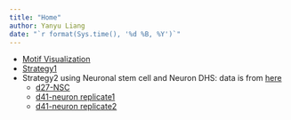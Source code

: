 ```yaml
---
title: "Home"
author: Yanyu Liang
date: "`r format(Sys.time(), '%d %B, %Y')`"
---
```


* [Motif Visualization](http://htmlpreview.github.io/?https://github.com/liangyy/footprint_annotation/blob/master/motif_visualization/report/visualize.recalibratedMotifs.html)
* [Strategy1](https://liangyy.github.io/footprint_annotation/footprint_snp_strategy1.html)
* Strategy2 using Neuronal stem cell and Neuron DHS: data is from [here](https://www.ncbi.nlm.nih.gov/geo/query/acc.cgi?acc=GSE70823)
    - [d27-NSC](http://htmlpreview.github.io/?https://github.com/liangyy/footprint_annotation/blob/master/strategy2/compare/summary/paperNSC_d27.html)
    - [d41-neuron replicate1](http://htmlpreview.github.io/?https://github.com/liangyy/footprint_annotation/blob/master/strategy2/compare/summary/paperNeuron_d41_1.html)
    - [d41-neuron replicate2](http://htmlpreview.github.io/?https://github.com/liangyy/footprint_annotation/blob/master/strategy2/compare/summary/paperNeuron_d41_2.html)